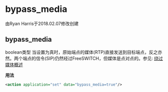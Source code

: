 # bypass_media

由Ryan Harris于2018.02.07修改创建

## bypass_media

boolean类型 当设置为真时，原始端点的媒体(RTP)直接发送到目标端点，反之亦然。两个端点的信令(SIP)仍然经过FreeSWITCH，但媒体是点对点的。参见: [绕过媒体概述](../FreeSWITCH-Explained/Codecs-and-Media/Bypass-Media-Overview/index.mdx#faq)

**用法**

```xml
<action application="set" data="bypass_media=true"/>
```
